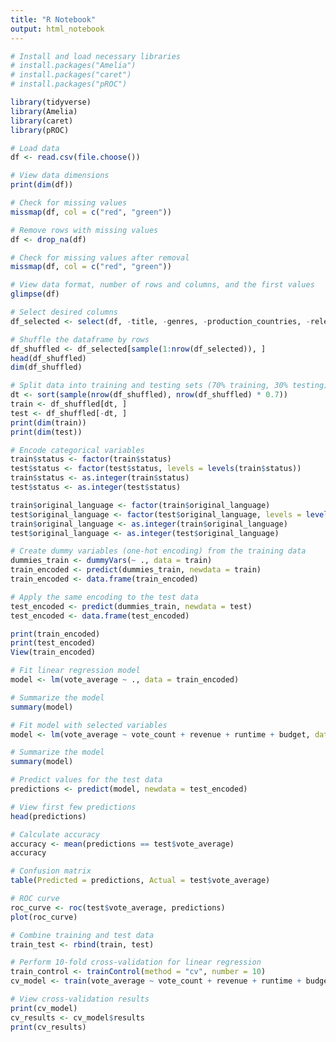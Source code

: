 ```yaml
---
title: "R Notebook"
output: html_notebook
---
```

```r
# Install and load necessary libraries
# install.packages("Amelia")
# install.packages("caret")
# install.packages("pROC")

library(tidyverse)
library(Amelia)
library(caret)
library(pROC)

```

```r
# Load data
df <- read.csv(file.choose())
```

```r
# View data dimensions
print(dim(df))
```

```r
# Check for missing values
missmap(df, col = c("red", "green"))
```

```r
# Remove rows with missing values
df <- drop_na(df)
```

```r
# Check for missing values after removal
missmap(df, col = c("red", "green"))
```

```r
# View data format, number of rows and columns, and the first values
glimpse(df)
```

```r
# Select desired columns
df_selected <- select(df, -title, -genres, -production_countries, -release_date)
```

```r
# Shuffle the dataframe by rows
df_shuffled <- df_selected[sample(1:nrow(df_selected)), ]
head(df_shuffled)
dim(df_shuffled)
```

```r
# Split data into training and testing sets (70% training, 30% testing)
dt <- sort(sample(nrow(df_shuffled), nrow(df_shuffled) * 0.7))
train <- df_shuffled[dt, ]
test <- df_shuffled[-dt, ]
print(dim(train))
print(dim(test))
```

```r
# Encode categorical variables
train$status <- factor(train$status)
test$status <- factor(test$status, levels = levels(train$status))
train$status <- as.integer(train$status)
test$status <- as.integer(test$status)

train$original_language <- factor(train$original_language)
test$original_language <- factor(test$original_language, levels = levels(train$original_language))
train$original_language <- as.integer(train$original_language)
test$original_language <- as.integer(test$original_language)
```

```r
# Create dummy variables (one-hot encoding) from the training data
dummies_train <- dummyVars(~ ., data = train)
train_encoded <- predict(dummies_train, newdata = train)
train_encoded <- data.frame(train_encoded)
```

```r
# Apply the same encoding to the test data
test_encoded <- predict(dummies_train, newdata = test)
test_encoded <- data.frame(test_encoded)

print(train_encoded)
print(test_encoded)
View(train_encoded)
```

```r
# Fit linear regression model
model <- lm(vote_average ~ ., data = train_encoded)
```

```r
# Summarize the model
summary(model)
```

```r
# Fit model with selected variables
model <- lm(vote_average ~ vote_count + revenue + runtime + budget, data = train_encoded)
```

```r
# Summarize the model
summary(model)
```

```r
# Predict values for the test data
predictions <- predict(model, newdata = test_encoded)
```

```r
# View first few predictions
head(predictions)
```

```r
# Calculate accuracy
accuracy <- mean(predictions == test$vote_average)
accuracy
```

```r
# Confusion matrix
table(Predicted = predictions, Actual = test$vote_average)
```

```r
# ROC curve
roc_curve <- roc(test$vote_average, predictions)
plot(roc_curve)
```

```r
# Combine training and test data
train_test <- rbind(train, test)
```

```r
# Perform 10-fold cross-validation for linear regression
train_control <- trainControl(method = "cv", number = 10)
cv_model <- train(vote_average ~ vote_count + revenue + runtime + budget, data = train_test, method = "lm", trControl = train_control)
```

```r
# View cross-validation results
print(cv_model)
cv_results <- cv_model$results
print(cv_results)
```

